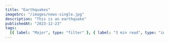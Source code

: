 ```yaml
---
title: "Earthquakes"
imageSrc: "/images/news-single.jpg"
description: "This is an earthquake"
publishedAt: "2023-12-23"
tags:
  [{ label: "Major", type: "filter" }, { label: "3 min read", type: "info" }]
---
```


<Hadith
  arabic="أَنْ تَرَى الْحُفَاةَ الْعُرَاةَ الْعَالَةَ رِعَاءَ الشَّاءِ يَتَطَاوَلُونَ فِي الْبُنْيَانِ"
  english="You will find barefooted, destitute goat-herds vying with one another in the construction of magnificent buildings."
  source="Sahih Muslim Book 1, Hadith 1"
/>
<MyImage src="/images/news-single.jpg" alt="hello" />
